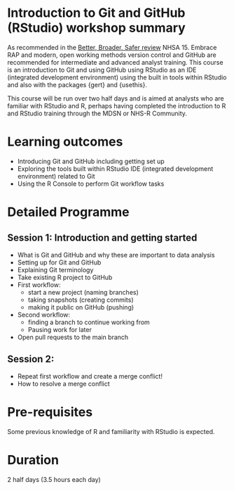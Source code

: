 # Introduction to Git and GitHub (RStudio) workshop summary

As recommended in the [Better, Broader, Safer review](https://www.gov.uk/government/publications/better-broader-safer-using-health-data-for-research-and-analysis) NHSA 15. Embrace RAP and modern, open working methods version control and GitHub are recommended for intermediate and advanced analyst training. 
This course is an introduction to Git and using GitHub using RStudio as an IDE (integrated development environment) using the built in tools within RStudio and also with the packages {gert} and {usethis}. 

This course will be run over two half days and is aimed at analysts who are familiar with RStudio and R, perhaps having completed the introduction to R and RStudio training through the MDSN or NHS-R Community.

# Learning outcomes
-   Introducing Git and GitHub including getting set up
-   Exploring the tools built within RStudio IDE (integrated development environment) related to Git
-   Using the R Console to perform Git workflow tasks

# Detailed Programme

## Session 1: Introduction and getting started
- What is Git and GitHub and why these are important to data analysis
- Setting up for Git and GitHub
- Explaining Git terminology
- Take existing R project to GitHub
- First workflow: 
    - start a new project (naming branches)
    - taking snapshots (creating commits)
    - making it public on GitHub (pushing)
- Second workflow:
    - finding a branch to continue working from
    - Pausing work for later
- Open pull requests to the main branch

## Session 2: 
- Repeat first workflow and create a merge conflict!
- How to resolve a merge conflict 


# Pre-requisites
Some previous knowledge of R and familiarity with RStudio is expected.

# Duration
2 half days (3.5 hours each day)